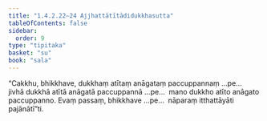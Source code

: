 ```yaml
---
title: "1.4.2.22–24 Ajjhattātītādidukkhasutta"
tableOfContents: false
sidebar:
  order: 9
type: "tipitaka"
basket: "su"
book: "sala"
---
```



<DynamicBreadcrumb />

<Division number="189–191" book="sala" bookNo="13">

<Paragraph number="901" book="sala">
“Cakkhu, bhikkhave, dukkhaṃ atītaṃ anāgataṃ paccuppannaṃ …pe…  jivhā dukkhā atītā anāgatā paccuppannā …pe…  mano dukkho atīto anāgato paccuppanno. Evaṃ passaṃ, bhikkhave …pe…  nāparaṃ itthattāyāti pajānātī”ti.
</Paragraph>
</Division>